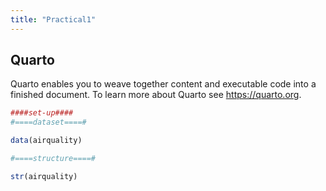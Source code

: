 ```yaml
---
title: "Practical1"
---
```


## Quarto

Quarto enables you to weave together content and executable code into a finished document. To learn more about Quarto see <https://quarto.org>.

```r
####set-up####
#====dataset====#

data(airquality)

#====structure====#

str(airquality)
```

